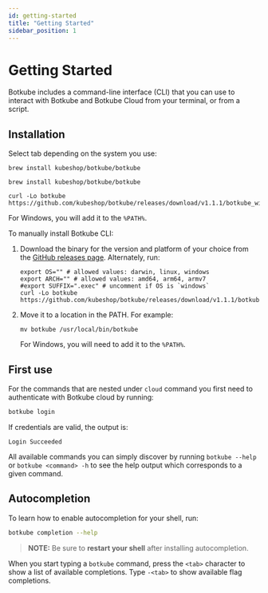 ```yaml
---
id: getting-started
title: "Getting Started"
sidebar_position: 1
---
```


# Getting Started

Botkube includes a command-line interface (CLI) that you can use to interact with Botkube and Botkube Cloud from your terminal, or from a script.

## Installation

Select tab depending on the system you use:


<Tabs groupId="cli">
<TabItem value="macos" label="MacOS" default>

```shell
brew install kubeshop/botkube/botkube
```

</TabItem>

<TabItem value="linux" label="Linux">

```shell
brew install kubeshop/botkube/botkube
```

</TabItem>

<TabItem value="windows" label="Windows">

```shell
curl -Lo botkube https://github.com/kubeshop/botkube/releases/download/v1.1.1/botkube_windows_amd64.exe
```

For Windows, you will add it to the `%PATH%`.

</TabItem>

<TabItem value="manual" label="Manual Download">

To manually install Botkube CLI:

1. Download the binary for the version and platform of your choice from the [GitHub releases page](https://github.com/kubeshop/botkube/releases). Alternately, run:

   ```shell
   export OS="" # allowed values: darwin, linux, windows
   export ARCH="" # allowed values: amd64, arm64, armv7
   #export SUFFIX=".exec" # uncomment if OS is `windows`
   curl -Lo botkube https://github.com/kubeshop/botkube/releases/download/v1.1.1/botkube_${OS}_${ARCH}${SUFFIX}
   ```

2. Move it to a location in the PATH. For example:

   ```shell
   mv botkube /usr/local/bin/botkube
   ```

   For Windows, you will need to add it to the `%PATH%`.

</TabItem>

</Tabs>

## First use

For the commands that are nested under `cloud` command you first need to authenticate with Botkube cloud by running:

```bash
botkube login
```

If credentials are valid, the output is:

```shell
Login Succeeded
```

All available commands you can simply discover by running `botkube --help` or `botkube <command> -h` to see the help output which corresponds to a given command.

## Autocompletion

To learn how to enable autocompletion for your shell, run:

```bash
botkube completion --help
```

> **NOTE:** Be sure to **restart your shell** after installing autocompletion.

When you start typing a `botkube` command, press the `<tab>` character to show a list of available completions. Type `-<tab>` to show available flag completions.
